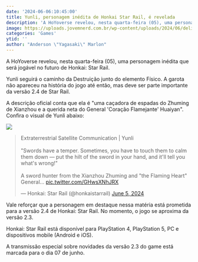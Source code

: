 ```yaml
---
date: '2024-06-06:10:45:00'
title: Yunli, personagem inédita de Honkai Star Rail, é revelada
description: 'A HoYoverse revelou, nesta quarta-feira (05), uma personagem inédita que será jogável no futuro de Honkai: Star Rail.'
image: https://uploads.jovemnerd.com.br/wp-content/uploads/2024/06/delicious_in_dungeon__73tg66xj0.jpg
categories: 'Games'
ytid: ''
author: "Anderson \"Yagasaki\" Marlon"
---
```


A HoYoverse revelou, nesta quarta-feira (05), uma personagem inédita que será jogável no futuro de Honkai: Star Rail.

Yunli seguirá o caminho da Destruição junto do elemento Físico. A garota não apareceu na história do jogo até então, mas deve ser parte importante da versão 2.4 de Star Rail.

A descrição oficial conta que ela é "uma caçadora de espadas do Zhuming de Xianzhou e a querida neta do General 'Coração Flamejante' Huaiyan". Confira o visual de Yunli abaixo:

![](https://pbs.twimg.com/media/GPSAFWdagAAcNIb?format=jpg&name=large)

<blockquote class="twitter-tweet"><p lang="en" dir="ltr">Extraterrestrial Satellite Communication | Yunli<br><br>&quot;Swords have a temper. Sometimes, you have to touch them to calm them down — put the hilt of the sword in your hand, and it&#39;ll tell you what&#39;s wrong!&quot;<br><br>A sword hunter from the Xianzhou Zhuming and &quot;the Flaming Heart&quot; General… <a href="https://t.co/GHwsXNhJRX">pic.twitter.com/GHwsXNhJRX</a></p>&mdash; Honkai: Star Rail (@honkaistarrail) <a href="https://twitter.com/honkaistarrail/status/1798203268520378878?ref_src=twsrc%5Etfw">June 5, 2024</a></blockquote> <script async src="https://platform.twitter.com/widgets.js" charset="utf-8"></script>

Vale reforçar que a personagem em destaque nessa matéria está prometida para a versão 2.4 de Honkai: Star Rail. No momento, o jogo se aproxima da versão 2.3.

Honkai: Star Rail está disponível para PlayStation 4, PlayStation 5, PC e dispositivos mobile (Android e iOS).

A transmissão especial sobre novidades da versão 2.3 do game está marcada para o dia 07 de junho.
